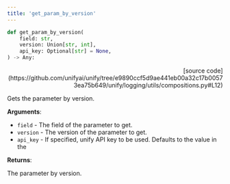 ```yaml
---
title: 'get_param_by_version'
---
```


```python
def get_param_by_version(
    field: str,
    version: Union[str, int],
    api_key: Optional[str] = None,
) -> Any:
```

<p align="right">[source code](https://github.com/unifyai/unify/tree/e9890ccf5d9ae441eb00a32c17b00573ea75b649/unify/logging/utils/compositions.py#L12)</p>

Gets the parameter by version.

**Arguments**:

- `field` - The field of the parameter to get.
- `version` - The version of the parameter to get.
- `api_key` - If specified, unify API key to be used. Defaults to the value in the



**Returns**:

The parameter by version.